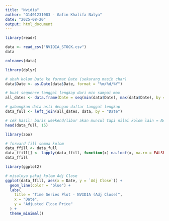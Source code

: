 ```yaml
---
title: "Nvidia"
author: "G1401231083 - Gafin Khalifa Nalya"
date: "2025-08-20"
output: html_document
---
```


```r
library(readr)
```

```r

data <- read_csv("NVIDIA_STOCK.csv")
data
```

```r
colnames(data)
```

```r
library(dplyr)

# ubah kolom Date ke format Date (sekarang masih char)
data$Date <- as.Date(data$Date, format = "%m/%d/%Y")

# buat sequence tanggal lengkap dari min sampai max
all_dates <- data.frame(Date = seq(min(data$Date), max(data$Date), by = "day"))

# gabungkan data asli dengan daftar tanggal lengkap
data_full <- left_join(all_dates, data, by = "Date")

# cek hasil: baris weekend/libur akan muncul tapi nilai kolom lain = NA
head(data_full, 15)

```


```r

library(zoo)

# forward fill semua kolom
data_ffill <- data_full
data_ffill[] <- lapply(data_ffill, function(x) na.locf(x, na.rm = FALSE))
data_ffill
```

```r
library(ggplot2)

# misalnya pakai kolom Adj Close
ggplot(data_ffill, aes(x = Date, y = `Adj Close`)) +
  geom_line(color = "blue") +
  labs(
    title = "Time Series Plot - NVIDIA (Adj Close)",
    x = "Date",
    y = "Adjusted Close Price"
  ) +
  theme_minimal()

```

